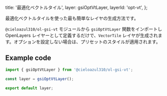 
  title: '最適化ベクトルタイル',
  layer: gsiOptVtLayer,
  layerId: 'opt-vt',
};

最適化ベクトルタイルを使った最も簡単なレイヤの生成方法です。

`@cieloazul310/ol-gsi-vt` モジュールから `gsiOptVtLayer` 関数をインポートし OpenLayers レイヤーとして定義するだけで、`VectorTile` レイヤが生成されます。オプションを設定しない場合は、プリセットのスタイルが適用されます。

## Example code

```ts
import { gsiOptVtLayer } from '@cieloazul310/ol-gsi-vt';

const layer = gsiOptVtLayer();

export default layer;
```

